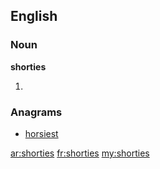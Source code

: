 ==English==

===Noun===
'''shorties'''

# {{plural of|[[shorty]]}}

===Anagrams===
* [[horsiest#English|horsiest]]

[[ar:shorties]]
[[fr:shorties]]
[[my:shorties]]